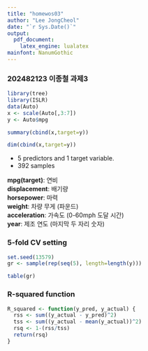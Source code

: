 ```yaml
---
title: "homewos03"
author: "Lee JongCheol"
date: "`r Sys.Date()`"
output:
  pdf_document:
    latex_engine: lualatex
mainfont: NanumGothic
---
```


### 202482123 이종철 과제3  

```r
library(tree)
library(ISLR)
data(Auto)
x <- scale(Auto[,3:7])
y <- Auto$mpg
```

```r
summary(cbind(x,target=y))
```

```r
dim(cbind(x,target=y))
```

* 5 predictors and 1 target variable.  
* 392 samples  

**mpg(target)**: 연비  
**displacement**: 배기량  
**horsepower**: 마력  
**weight**: 차량 무게 (파운드)  
**acceleration**: 가속도 (0-60mph 도달 시간)  
**year**: 제조 연도 (마지막 두 자리 숫자)  
 

### 5-fold CV setting  

```r
set.seed(13579)
gr <- sample(rep(seq(5), length=length(y)))
```

```r
table(gr)
```


### R-squared function

```r
R_squared <- function(y_pred, y_actual) {
  rss <- sum((y_actual - y_pred)^2)
  tss <- sum((y_actual - mean(y_actual))^2)
  rsq <- 1-(rss/tss)
  return(rsq)
}
```
